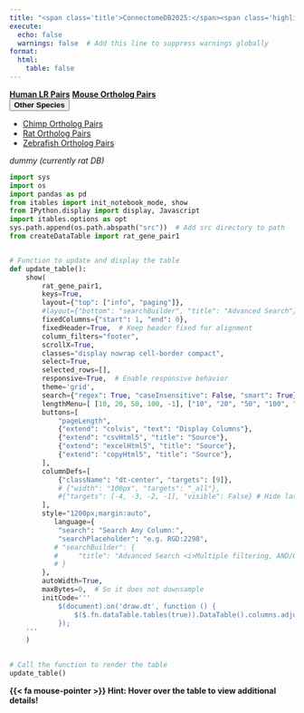 ```yaml
---
title: "<span class='title'>ConnectomeDB2025:</span><span class='highlight'>Chimp</span> <span class='title'>Ortholog LR Pairs</span>"
execute:
  echo: false
  warnings: false  # Add this line to suppress warnings globally
format:
  html:
    table: false
---
```


[**Human LR Pairs**](database.qmd){.btn .btn-outline-primary .btn role="button" data-toggle="tooltip" title="Here's a tooltip" target="_blank"} [**Mouse Ortholog Pairs**](database-mouseOrth.qmd){.btn .btn-outline-primary .btn role="button" data-toggle="tooltip" title="Here's a tooltip" target="_blank"} <div class="btn-group" role="group">
  <button type="button" class="btn btn-outline-primary dropdown-toggle" data-bs-toggle="dropdown" aria-expanded="false">
    **Other Species**
  </button>
  <ul class="dropdown-menu">
    <li><a class="dropdown-item" href="database-chimpOrth.qmd" target="_blank" aria-disabled="false">Chimp Ortholog Pairs</a></li>
    <li><a class="dropdown-item" href="database-ratOrth.qmd" target="_blank" aria-disabled="false">Rat Ortholog Pairs</a></li>
    <li><a class="dropdown-item" href="database-zebrafishOrth.qmd" target="_blank" aria-disabled="true">Zebrafish Ortholog Pairs</a></li>
  </ul>
</div>

*dummy (currently rat DB)*

```python
import sys
import os
import pandas as pd
from itables import init_notebook_mode, show
from IPython.display import display, Javascript
import itables.options as opt
sys.path.append(os.path.abspath("src"))  # Add src directory to path
from createDataTable import rat_gene_pair1


# Function to update and display the table
def update_table():
    show(
        rat_gene_pair1,
        keys=True,
        layout={"top": ["info", "paging"]},
        #layout={"bottom": "searchBuilder", "title": "Advanced Search"},
        fixedColumns={"start": 1, "end": 0},
        fixedHeader=True,  # Keep header fixed for alignment
        column_filters="footer", 
        scrollX=True,
        classes="display nowrap cell-border compact",
        select=True,
        selected_rows=[],
        responsive=True,  # Enable responsive behavior
        theme='grid',
        search={"regex": True, "caseInsensitive": False, "smart": True},
        lengthMenu=[ [10, 20, 50, 100, -1], ["10", "20", "50", "100", "All"] ],
        buttons=[
            "pageLength",  
            {"extend": "colvis", "text": "Display Columns"},
            {"extend": "csvHtml5", "title": "Source"},
            {"extend": "excelHtml5", "title": "Source"},
            {"extend": "copyHtml5", "title": "Source"},
        ],
        columnDefs=[
            {"className": "dt-center", "targets": [9]}, 
            # {"width": "100px", "targets": "_all"},
            #{"targets": [-4, -3, -2, -1], "visible": False} # Hide last 4 columns by default
        ],
        style="1200px;margin:auto",
           language={
            "search": "Search Any Column:",
            "searchPlaceholder": "e.g. RGD:2298",
           # "searchBuilder": {
           #     "title": "Advanced Search <i>Multiple filtering, AND/OR condition</i>" 
           # }
        }, 
        autoWidth=True,
        maxBytes=0,  # So it does not downsample
        initCode='''
            $(document).on('draw.dt', function () {
                $($.fn.dataTable.tables(true)).DataTable().columns.adjust();
            });
    '''
    )
      

# Call the function to render the table
update_table()
```

**{{< fa mouse-pointer >}} Hint: Hover over the table to view additional details!**
